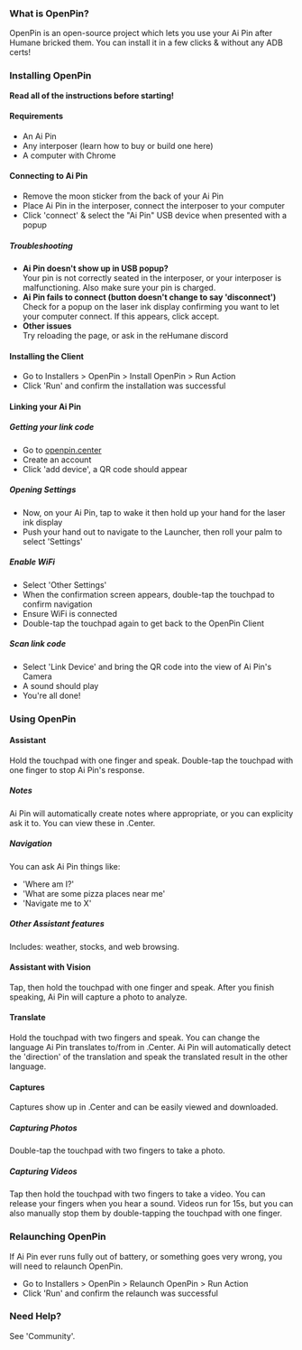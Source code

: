 
### What is OpenPin?

OpenPin is an open-source project which lets you use your Ai Pin after Humane bricked them. You can install it in a few clicks & without any ADB certs!

### Installing OpenPin

**Read all of the instructions before starting!**

<YouTubeEmbed videoId="ICL-s2aeLD4" />

#### Requirements

- An Ai Pin
- Any interposer (learn how to buy or build one <Anchor component={Link} to="/interposers">here</Anchor>)
- A computer with Chrome

#### Connecting to Ai Pin

- Remove the moon sticker from the back of your Ai Pin
- Place Ai Pin in the interposer, connect the interposer to your computer
- Click 'connect' & select the "Ai Pin" USB device when presented with a popup

##### Troubleshooting

- **Ai Pin doesn't show up in USB popup?**<br />
  Your pin is not correctly seated in the interposer, or your interposer is malfunctioning. Also make sure your pin is charged.
- **Ai Pin fails to connect (button doesn't change to say 'disconnect')**<br />
  Check for a popup on the laser ink display confirming you want to let your computer connect. If this appears, click accept.
- **Other issues**<br />
  Try reloading the page, or ask in the reHumane discord

#### Installing the Client

- Go to Installers > OpenPin > Install OpenPin > Run Action
- Click 'Run' and confirm the installation was successful

#### Linking your Ai Pin

##### Getting your link code

- Go to [openpin.center](https://openpin.center/)
- Create an account
- Click 'add device', a QR code should appear

##### Opening Settings

- Now, on your Ai Pin, tap to wake it then hold up your hand for the laser ink display
- Push your hand out to navigate to the Launcher, then roll your palm to select 'Settings'

##### Enable WiFi

- Select 'Other Settings'
- When the confirmation screen appears, double-tap the touchpad to confirm navigation
- Ensure WiFi is connected
- Double-tap the touchpad again to get back to the OpenPin Client

##### Scan link code

- Select 'Link Device' and bring the QR code into the view of Ai Pin's Camera
- A sound should play
- You're all done!

### Using OpenPin

#### Assistant

Hold the touchpad with one finger and speak. Double-tap the touchpad with one finger to stop Ai Pin's response.

##### Notes

Ai Pin will automatically create notes where appropriate, or you can explicity ask it to. You can view these in .Center.

##### Navigation

You can ask Ai Pin things like:

- 'Where am I?'
- 'What are some pizza places near me'
- 'Navigate me to X'

##### Other Assistant features

Includes: weather, stocks, and web browsing.

#### Assistant with Vision

Tap, then hold the touchpad with one finger and speak. After you finish speaking, Ai Pin will capture a photo to analyze.

#### Translate

Hold the touchpad with two fingers and speak. You can change the language Ai Pin translates to/from in .Center.
Ai Pin will automatically detect the 'direction' of the translation and speak the translated result in the other language.

#### Captures

Captures show up in .Center and can be easily viewed and downloaded.

##### Capturing Photos

Double-tap the touchpad with two fingers to take a photo.

##### Capturing Videos

Tap then hold the touchpad with two fingers to take a video. You can release your fingers when you hear a sound.
Videos run for 15s, but you can also manually stop them by double-tapping the touchpad with one finger.

### Relaunching OpenPin

If Ai Pin ever runs fully out of battery, or something goes very wrong, you will need to relaunch OpenPin.

- Go to Installers > OpenPin > Relaunch OpenPin > Run Action
- Click 'Run' and confirm the relaunch was successful

### Need Help?

See 'Community'.

